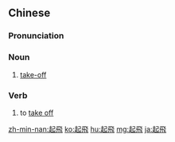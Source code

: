 {{also|起飞}}
==Chinese==
{{zh-forms|s=起飞}}

===Pronunciation===
{{zh-pron
|m=qǐfēi
|c=hei2 fei1
|mn=qz:khí-per/tp,xm:khí-pe/kh,zz:khí-poe/khí-hui
|cat=n
}}

===Noun===
{{zh-noun}}
# {{lb|zh|an aircraft}} [[take-off]]

===Verb===
{{zh-verb}}
# {{lb|zh|an aircraft}} to [[take off]]

[[zh-min-nan:起飛]]
[[ko:起飛]]
[[hu:起飛]]
[[mg:起飛]]
[[ja:起飛]]